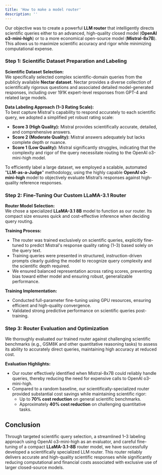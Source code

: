 ```yaml
---
title: 'How to make a model router'
description: ''
---
```


Our objective was to create a powerful **LLM router** that intelligently directs scientific queries either to an advanced, high-quality closed model (**OpenAI o3-mini-high**) or to a more economical open-source model (**Mistral-8x7B**). This allows us to maximize scientific accuracy and rigor while minimizing computational expense.

### Step 1: Scientific Dataset Preparation and Labeling

**Scientific Dataset Selection:**  
We specifically selected complex scientific-domain queries from the publicly available **Nectar dataset**. Nectar provides a diverse collection of scientifically rigorous questions and associated detailed model-generated responses, including over 191K expert-level responses from GPT-4 and related large models.

**Data Labeling Approach (1–3 Rating Scale):**  
To best capture Mistral's capability to respond accurately to each scientific query, we adopted a simplified yet robust rating scale:

- **Score 3 (High Quality):** Mistral provides scientifically accurate, detailed, and comprehensive answers.
- **Score 2 (Moderate Quality):** Mistral answers adequately but lacks complete depth or nuance.
- **Score 1 (Low Quality):** Mistral significantly struggles, indicating that the complexity and rigor of the query necessitate routing to the OpenAI o3-mini-high model.

To efficiently label a large dataset, we employed a scalable, automated "**LLM-as-a-Judge**" methodology, using the highly capable **OpenAI o3-mini-high** model to objectively evaluate Mistral’s responses against high-quality reference responses.

### Step 2: Fine-Tuning Our Custom LLaMA-3.1 Router 

**Router Model Selection:**  
We chose a specialized **LLaMA-3.1 8B** model to function as our router. Its compact size ensures quick and cost-effective inference when deciding query routing.

**Training Process:**  
- The router was trained exclusively on scientific queries, explicitly fine-tuned to predict Mistral's response quality rating (1–3) based solely on the query text.
- Training queries were presented in structured, instruction-driven prompts clearly guiding the model to recognize query complexity and the scientific depth required.
- We ensured balanced representation across rating scores, preventing bias toward either model and ensuring robust, generalizable performance.

**Training Implementation:**  
- Conducted full-parameter fine-tuning using GPU resources, ensuring efficient and high-quality convergence.
- Validated strong predictive performance on scientific queries post-training.

### Step 3: Router Evaluation and Optimization

We thoroughly evaluated our trained router against challenging scientific benchmarks (e.g., GSM8K and other quantitative reasoning tasks) to assess its ability to accurately direct queries, maintaining high accuracy at reduced cost.

**Evaluation Highlights:**
- Our router effectively identified when Mistral-8x7B could reliably handle queries, thereby reducing the need for expensive calls to OpenAI o3-mini-high.
- Compared to a random baseline, our scientifically-specialized router provided substantial cost savings while maintaining scientific rigor:
  - Up to **70% cost reduction** on general scientific benchmarks.
  - Approximately **40% cost reduction** on challenging quantitative tasks.

## Conclusion

Through targeted scientific query selection, a streamlined 1–3 labeling approach using OpenAI o3-mini-high as an evaluator, and careful fine-tuning of a compact **LLaMA-3.1-8B** router model, we have successfully developed a scientifically specialized LLM router. This router reliably delivers accurate and high-quality scientific responses while significantly reducing computational and financial costs associated with exclusive use of larger closed-source models.